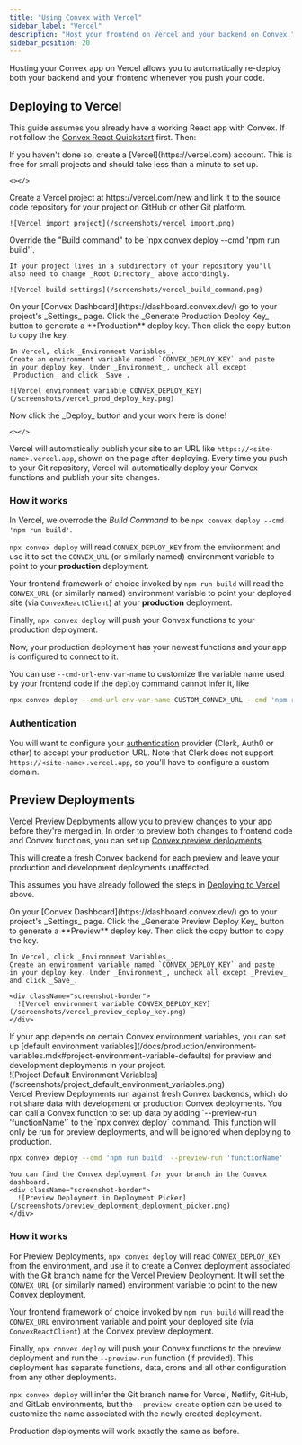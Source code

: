 ```yaml
---
title: "Using Convex with Vercel"
sidebar_label: "Vercel"
description: "Host your frontend on Vercel and your backend on Convex."
sidebar_position: 20
---
```


Hosting your Convex app on Vercel allows you to automatically re-deploy both
your backend and your frontend whenever you push your code.

## Deploying to Vercel

This guide assumes you already have a working React app with Convex. If not
follow the [Convex React Quickstart](/docs/quickstart/react.mdx) first. Then:

<StepByStep>
  <Step title="Create a Vercel account">    
    If you haven't done so, create a [Vercel](https://vercel.com) account. This is
    free for small projects and should take less than a minute to set up.

    <></>

  </Step>
  <Step title="Link your project on Vercel">
    Create a Vercel project at https://vercel.com/new and link it to the
    source code repository for your project on GitHub or other Git platform.

    ![Vercel import project](/screenshots/vercel_import.png)

  </Step>
  <Step title="Override the Build command">
    Override the "Build command" to be
    `npx convex deploy --cmd 'npm run build'`.

    If your project lives in a subdirectory of your repository you'll
    also need to change _Root Directory_ above accordingly.

    ![Vercel build settings](/screenshots/vercel_build_command.png)

  </Step>

  <Step title="Set up the CONVEX_DEPLOY_KEY environment variable">
    On your [Convex Dashboard](https://dashboard.convex.dev/)
    go to your project's _Settings_ page. Click the _Generate Production Deploy Key_ button to generate a **Production** deploy key.
    Then click the copy button to copy the key.

    In Vercel, click _Environment Variables_.
    Create an environment variable named `CONVEX_DEPLOY_KEY` and paste
    in your deploy key. Under _Environment_, uncheck all except _Production_ and click _Save_.

    ![Vercel environment variable CONVEX_DEPLOY_KEY](/screenshots/vercel_prod_deploy_key.png)

  </Step>
  <Step title="Deploy your site">
    Now click the _Deploy_ button and your work here is done!

    <></>

  </Step>

</StepByStep>

Vercel will automatically publish your site to an URL like
`https://<site-name>.vercel.app`, shown on the page after deploying. Every time
you push to your Git repository, Vercel will automatically deploy your Convex
functions and publish your site changes.

### How it works

In Vercel, we overrode the _Build Command_ to be
`npx convex deploy --cmd 'npm run build'`.

`npx convex deploy` will read `CONVEX_DEPLOY_KEY` from the environment and use
it to set the `CONVEX_URL` (or similarly named) environment variable to point to
your **production** deployment.

Your frontend framework of choice invoked by `npm run build` will read the
`CONVEX_URL` (or similarly named) environment variable to point your deployed
site (via `ConvexReactClient`) at your **production** deployment.

Finally, `npx convex deploy` will push your Convex functions to your production
deployment.

Now, your production deployment has your newest functions and your app is
configured to connect to it.

You can use `--cmd-url-env-var-name` to customize the variable name used by your
frontend code if the `deploy` command cannot infer it, like

```sh
npx convex deploy --cmd-url-env-var-name CUSTOM_CONVEX_URL --cmd 'npm run build'
```

### Authentication

You will want to configure your [authentication](/docs/auth.mdx) provider
(Clerk, Auth0 or other) to accept your production URL. Note that Clerk does not
support `https://<site-name>.vercel.app`, so you'll have to configure a custom
domain.

## Preview Deployments

Vercel Preview Deployments allow you to preview changes to your app before
they're merged in. In order to preview both changes to frontend code and Convex
functions, you can set up
[Convex preview deployments](/docs/production/hosting/preview-deployments.mdx).

This will create a fresh Convex backend for each preview and leave your
production and development deployments unaffected.

This assumes you have already followed the steps in
[Deploying to Vercel](#deploying-to-vercel) above.

<StepByStep>
  <Step title="Set up the CONVEX_DEPLOY_KEY environment variable">
    On your [Convex Dashboard](https://dashboard.convex.dev/)
    go to your project's _Settings_ page. Click the _Generate Preview Deploy Key_ button to generate a **Preview** deploy key.
    Then click the copy button to copy the key.

    In Vercel, click _Environment Variables_.
    Create an environment variable named `CONVEX_DEPLOY_KEY` and paste
    in your deploy key. Under _Environment_, uncheck all except _Preview_ and click _Save_.

    <div className="screenshot-border">
      ![Vercel environment variable CONVEX_DEPLOY_KEY](/screenshots/vercel_preview_deploy_key.png)
    </div>

  </Step>
  <Step title="(optional) Set up default environment variables">
    If your app depends on certain Convex environment variables, you can set up [default
    environment variables](/docs/production/environment-variables.mdx#project-environment-variable-defaults) for preview and development deployments in your project.
    <div className="screenshot-border">
      ![Project Default Environment Variables](/screenshots/project_default_environment_variables.png)
    </div>
  </Step>

<Step title="(optional) Run a function to set up initial data">
  Vercel Preview Deployments run against fresh Convex backends, which do not share data
  with development or production Convex deployments. You can call a Convex
  function to set up data by adding `--preview-run 'functionName'` to the `npx
  convex deploy` command. This function will only be run for preview deployments, and will be ignored
  when deploying to production.

```sh title="Vercel > Settings > Build & Development settings > Build Command"
npx convex deploy --cmd 'npm run build' --preview-run 'functionName'
```

</Step>

  <Step title="Now test out creating a PR and generating a Preview Deployment!">

    You can find the Convex deployment for your branch in the Convex dashboard.
    <div className="screenshot-border">
      ![Preview Deployment in Deployment Picker](/screenshots/preview_deployment_deployment_picker.png)
    </div>

  </Step>

</StepByStep>

### How it works

For Preview Deployments, `npx convex deploy` will read `CONVEX_DEPLOY_KEY` from
the environment, and use it to create a Convex deployment associated with the
Git branch name for the Vercel Preview Deployment. It will set the `CONVEX_URL`
(or similarly named) environment variable to point to the new Convex deployment.

Your frontend framework of choice invoked by `npm run build` will read the
`CONVEX_URL` environment variable and point your deployed site (via
`ConvexReactClient`) at the Convex preview deployment.

Finally, `npx convex deploy` will push your Convex functions to the preview
deployment and run the `--preview-run` function (if provided). This deployment
has separate functions, data, crons and all other configuration from any other
deployments.

`npx convex deploy` will infer the Git branch name for Vercel, Netlify, GitHub,
and GitLab environments, but the `--preview-create` option can be used to
customize the name associated with the newly created deployment.

Production deployments will work exactly the same as before.
